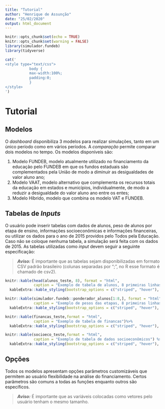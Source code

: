 ```yaml
---
title: "Tutorial"
author: "Henrique de Assunção"
date: "25/02/2020"
output: html_document
---
```


```r
knitr::opts_chunk$set(echo = TRUE)
knitr::opts_chunk$set(warning = FALSE)
library(simulador.fundeb)
library(tidyverse)
```

```r
cat('
<style type="text/css">
           body {          
           max-width:100%;
           padding:0;
           }
</style>
')
```

# Tutorial

## Modelos

O _dashboard_ disponibiliza 3 modelos para realizar simulações, tanto em um único período como em vários períodos. A _comparação_ permite comparar dois modelos no tempo. Os modelos disponíveis são:

1. Modelo FUNDEB, modelo atualmente utilizado no financiamento da educação pelo FUNDEB em que os fundos estaduais são complementados pela União de modo a diminuir as desigualdades de valor aluno ano;
2. Modelo VAAT, modelo alternativo que complementa os recursos totais da educação em estados e municípios, individualmente, de modo a reduzir a desigualdade do valor aluno ano entre os entes;
3. Modelo Híbrido, modelo que combina os modelo VAT e FUNDEB.

## Tabelas de _Inputs_

O usuário pode inserir tabelas com dados de alunos, peso de alunos por etapa de ensino, informações socioeconômicas e informações financeiras, ou utilizar os dados para o ano de 2015 providos pelo Todos pela Educação. Caso não se coloque nenhuma tabela, a simulação será feita com os dados de 2015. As tabelas utilizadas como _input_ devem seguir a seguinte especificação:

> **_Aviso:_**  É importante que as tabelas sejam disponibilizadas em formato CSV padrão brasileiro (colunas separadas por ";", no R esse formato é chamado de csv2).

```r
knitr::kable(head(alunos_teste, 8), format = "html",
             caption = "Exemplo de tabela de alunos, 8 primeiras linhas") %>%
  kableExtra::kable_styling(bootstrap_options = c("striped", "hover"), full_width = F) 
```

```r
knitr::kable(simulador.fundeb::ponderador_alunos[1:8,], format = "html",
             caption = "Exemplo de pesos das etapas, 8 primeiras linhas") %>%
  kableExtra::kable_styling(bootstrap_options = c("striped", "hover"), full_width = F)
```

```r
knitr::kable(financas_teste,format = "html",
             caption = "Exemplo de tabela de financas")%>%
  kableExtra::kable_styling(bootstrap_options = c("striped", "hover"), full_width = F) 

```

```r
knitr::kable(socioeco_teste,format = "html",
             caption = "Exemplo de tabela de dados socioeconômicos") %>%
  kableExtra::kable_styling(bootstrap_options = c("striped", "hover"), full_width = F) 

```

## Opções

Todos os modelos apresentam opções parâmetros customizáveis que permitem ao usuário flexibilidade na análise do financiamento. Certos parâmetros são comuns a todas as funções enquanto outros são específicos. 

> **_Aviso:_**  É importante que as variáveis colocadas como vetores pelo usuário tenham o mesmo tamanho.
